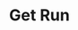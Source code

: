 ---
openapi: get /v1/workflows/{workflow_id}/runs/{run_id}
title: Get Run 
description: Get a run by it's ID
---